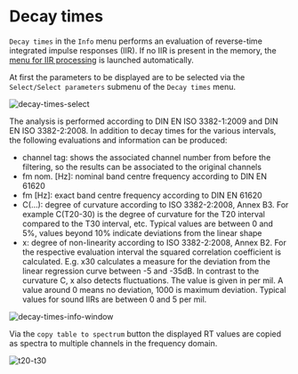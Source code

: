 # Decay times

``Decay times`` in the ``Info`` menu performs an evaluation of reverse-time integrated impulse responses (IIR). If no IIR is present in the memory, the [menu for IIR processing](/en/help/edit/integrated-impulse-response-processing) is launched automatically.

At first the parameters to be displayed are to be selected via the ``Select/Select parameters`` submenu of the ``Decay times`` menu.

![decay-times-select](/decay-times-select.gif)

The analysis is performed according to DIN EN ISO 3382-1:2009 and DIN EN ISO 3382-2:2008. In addition to decay times for the various intervals, the following evaluations and information can be produced:

- channel tag: shows the associated channel number from before the filtering, so the results can be associated to the original channels
- fm nom. [Hz]: nominal band centre frequency according to DIN EN 61620
- fm [Hz]: exact band centre frequency according to DIN EN 61620
- C(...): degree of curvature according to ISO 3382-2:2008, Annex B3. For example C(T20-30) is the degree of curvature for the T20 interval compared to the T30 interval, etc. Typical values are between 0 and 5%, values beyond 10% indicate deviations from the linear shape
- x: degree of non-linearity according to ISO 3382-2:2008, Annex B2. For the respective evaluation interval the squared correlation coefficient is calculated. E.g. x30 calculates a measure for the deviation from the linear regression curve between -5 and -35dB. In contrast to the curvature C, x also detects fluctuations. The value is given in per mil. A value around 0 means no deviation, 1000 is maximum deviation. Typical values for sound IIRs are between 0 and 5 per mil.

![decay-times-info-window](/decay-times-info-window.gif)

Via the ``copy table to spectrum`` button the displayed RT values are copied as spectra to multiple channels in the frequency domain.

![t20-t30](/t20-t30.png)
